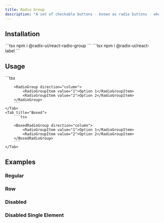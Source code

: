 ```yaml
---
title: Radio Group
description: "A set of checkable buttons - known as radio buttons - where no more than one of the buttons can be checked at a time."
---
```



<Tabs>
  <Tab title="Default">
    <Story component="radiogroup" story="regular" />
  </Tab>
  <Tab title="Boxed">
    <Story component="boxedradiogroup" story="regular" />
  </Tab>
</Tabs>

## Installation

<Steps>
  <Step title={depsStepTitle}>
    ```tsx npm i @radix-ui/react-radio-group ``` ```tsx npm i @radix-ui/react-label ```
  </Step>
  <Step title={codeStepTitle}>
    <RadioGroup />
  </Step>
  <Step title={updateStepTitle}></Step>
</Steps>

## Usage

<Tabs>
    <Tab title="Default">
        ```tsx

        <RadioGroup direction="column">
            <RadioGroupItem value="1">Option 1</RadioGroupItem>
            <RadioGroupItem value="2">Option 2</RadioGroupItem>
        </RadioGroup>
        ```
    </Tab>
    <Tab title="Boxed">
        ```tsx

        <BoxedRadioGroup direction="column">
            <RadioGroupItem value="1">Option 1</RadioGroupItem>
            <RadioGroupItem value="2">Option 2</RadioGroupItem>
        </BoxedRadioGroup>
        ```
    </Tab>

</Tabs>

## Examples

### Regular

<Tabs>
  <Tab title="Default">
    <Story component="radiogroup" story="regular" />
  </Tab>
  <Tab title="Boxed">
    <Story component="boxedradiogroup" story="regular" />
  </Tab>
</Tabs>

### Row

<Tabs>
  <Tab title="Default">
    <Story component="radiogroup" story="row" />
  </Tab>
  <Tab title="Boxed">
    <Story component="boxedradiogroup" story="row" />
  </Tab>
</Tabs>

### Disabled

<Tabs>
  <Tab title="Default">
    <Story component="radiogroup" story="disabled" />
  </Tab>
  <Tab title="Boxed">
    <Story component="boxedradiogroup" story="disabled" />
  </Tab>
</Tabs>

### Disabled Single Element

<Tabs>
  <Tab title="Default">
    <Story component="radiogroup" story="disabled" />
  </Tab>
  <Tab title="Boxed">
    <Story component="boxedradiogroup" story="disabled-single-element" />
  </Tab>
</Tabs>
